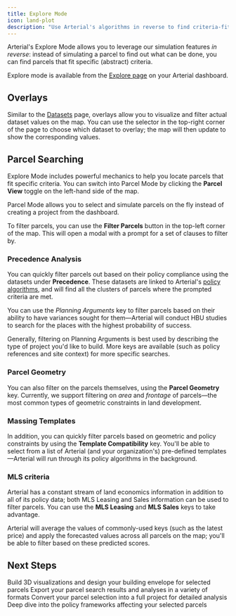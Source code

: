 ```yaml
---
title: Explore Mode
icon: land-plot
description: "Use Arterial's algorithms in reverse to find criteria-fitting parcels"
---
```


Arterial's Explore Mode allows you to leverage our simulation features _in reverse_: instead of simulating a parcel to find out what can be done, you can find parcels that fit specific (abstract) criteria.

Explore mode is available from the [Explore page](https://arterial.design/app/explore) on your Arterial dashboard.

## Overlays

Similar to the [Datasets](/essentials/datasets) page, overlays allow you to visualize and filter actual dataset values on the map. You can use the selector in the top-right corner of the page to choose which dataset to overlay; the map will then update to show the corresponding values.

## Parcel Searching

Explore Mode includes powerful mechanics to help you locate parcels that fit specific criteria. You can switch into Parcel Mode by clicking the <Icon icon="land-plot" color="#FFF" /> **Parcel View** toggle on the left-hand side of the map.

<Info>
	Parcel Mode allows you to select and simulate parcels on the fly instead of
	creating a project from the dashboard.
</Info>

To filter parcels, you can use the <Icon icon="filter" color="#FFF" /> **Filter Parcels** button in the top-left corner of the map. This will open a modal with a prompt for a set of clauses to filter by.

### Precedence Analysis

You can quickly filter parcels out based on their policy compliance using the datasets under **Precedence**. These datasets are linked to Arterial's [policy algorithms](/essentials/policies), and will find all the clusters of parcels where the prompted criteria are met.

You can use the _Planning Arguments_ key to filter parcels based on their ability to have variances sought for them—Arterial will conduct HBU studies to search for the places with the highest probability of success.

<Info>
	Generally, filtering on Planning Arguments is best used by describing the type
	of project you'd like to build. More keys are available (such as policy
	references and site context) for more specific searches.
</Info>

### Parcel Geometry

You can also filter on the parcels themselves, using the **Parcel Geometry** key. Currently, we support filtering on _area_ and _frontage_ of parcels—the most common types of geometric constraints in land development.

### Massing Templates

In addition, you can quickly filter parcels based on geometric and policy constraints by using the **Template Compatibility** key. You'll be able to select from a list of Arterial (and your organization's) pre-defined templates—Arterial will run through its policy algorithms in the background.

### MLS criteria

Arterial has a constant stream of land economics information in addition to all of its policy data; both MLS Leasing and Sales information can be used to filter parcels. You can use the **MLS Leasing** and **MLS Sales** keys to take advantage.

Arterial will average the values of commonly-used keys (such as the latest price) and apply the forecasted values across all parcels on the map; you'll be able to filter based on these predicted scores.

## Next Steps

<CardGroup cols={2}>
	<Card title="Create a Massing" icon="cuboid" href="/essentials/massing">
		Build 3D visualizations and design your building envelope for selected
		parcels
	</Card>
	<Card
		title="Export Information"
		icon="cloud-download"
		href="/workflows/exporting"
	>
		Export your parcel search results and analyses in a variety of formats
	</Card>
	<Card title="Create a Project" icon="sparkles" href="/essentials/projects">
		Convert your parcel selection into a full project for detailed analysis
	</Card>
	<Card title="Analyze Policies" icon="book-open" href="/essentials/policies">
		Deep dive into the policy frameworks affecting your selected parcels
	</Card>
</CardGroup>
